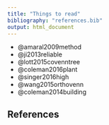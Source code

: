 ```yaml
---
title: "Things to read"
bibliography: "references.bib"
output: html_document
---
```


* @amaral2009method
* @ji2013reliable
* @lott2015covenntree
* @coleman2016plant
* @singer2016high
* @wang2015orthovenn
* @coleman2014building

## References